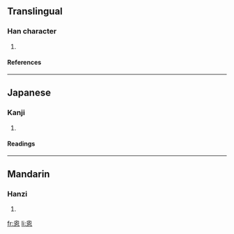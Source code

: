 ==Translingual==
===Han character===
{{Han char|rn=61|rad=心|as=06|sn=10|four=|canj=竹田心 (HWP), XX竹田心 (XXHWP)}}
# {{defn|Han|sort=心06}}
====References====
{{Han ref|kx=0384.200|dkj=10562|dj=0715.030|hdz=42292.010|uh=6056|ud=24662}}
----
==Japanese==
===Kanji===
{{ja-kanji|grade=|rs=心06}}
# {{defn|Japanese}} 
====Readings====
{{ja-readings|on=[[し]] (shi)|kun=[[おもおう]] (omoou), [[おもえらく]] (omoeraku), [[おぼす]] (obosu)}}
----
==Mandarin==
===Hanzi===
{{cmn-hanzi|pin=[[sī]] ([[si1]])|wg=ssu<sup>1</sup>}}
# {{defn|Mandarin}}

[[fr:恖]]
[[li:恖]]